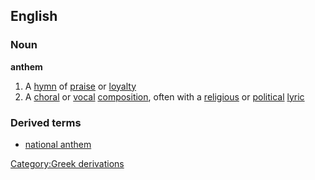 ==English==
===Noun===
'''anthem'''
#A [[hymn]] of [[praise]] or [[loyalty]]
#A [[choral]] or [[vocal]] [[composition]], often with a [[religious]] or [[political]] [[lyric]]
===Derived terms===
*[[national anthem]]
[[Category:Greek derivations]]
